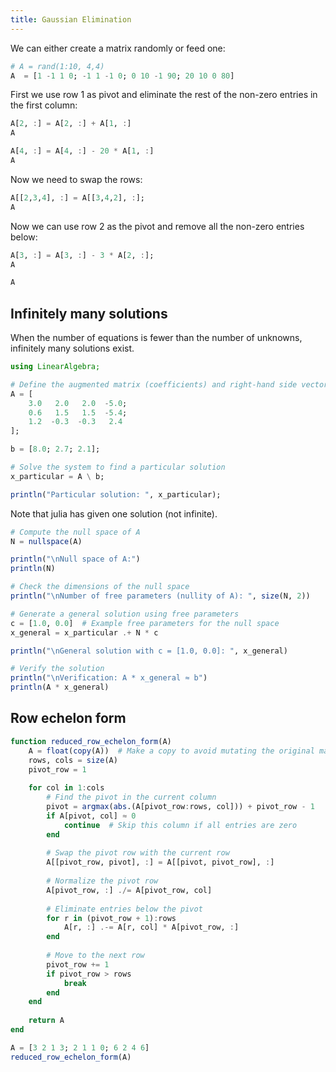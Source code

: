 ```yaml
---
title: Gaussian Elimination 
---
```



We can either create a matrix randomly or feed one:
```julia

# A = rand(1:10, 4,4)
A  = [1 -1 1 0; -1 1 -1 0; 0 10 -1 90; 20 10 0 80]


```

First we use row 1 as pivot and eliminate the rest of the non-zero entries in the first column:


```julia
A[2, :] = A[2, :] + A[1, :]
A
```



```julia
A[4, :] = A[4, :] - 20 * A[1, :]
A

```

Now we need to swap the rows:


```julia
A[[2,3,4], :] = A[[3,4,2], :];
A
```

Now we can use row 2 as the pivot and remove all the non-zero entries below:
```julia
A[3, :] = A[3, :] - 3 * A[2, :];
A

```


```julia
A
```

## Infinitely many solutions

When the number of equations is fewer than the number of unknowns, infinitely many solutions exist. 

```julia
using LinearAlgebra;

# Define the augmented matrix (coefficients) and right-hand side vector
A = [
    3.0   2.0   2.0  -5.0;
    0.6   1.5   1.5  -5.4;
    1.2  -0.3  -0.3   2.4
];

b = [8.0; 2.7; 2.1];

# Solve the system to find a particular solution
x_particular = A \ b;

println("Particular solution: ", x_particular);

```

Note that julia has given one solution (not infinite). 


```julia

# Compute the null space of A
N = nullspace(A)

println("\nNull space of A:")
println(N)

# Check the dimensions of the null space
println("\nNumber of free parameters (nullity of A): ", size(N, 2))

# Generate a general solution using free parameters
c = [1.0, 0.0]  # Example free parameters for the null space
x_general = x_particular .+ N * c

println("\nGeneral solution with c = [1.0, 0.0]: ", x_general)

# Verify the solution
println("\nVerification: A * x_general ≈ b")
println(A * x_general)

```


## Row echelon form


```julia
function reduced_row_echelon_form(A)
    A = float(copy(A))  # Make a copy to avoid mutating the original matrix
    rows, cols = size(A)
    pivot_row = 1
    
    for col in 1:cols
        # Find the pivot in the current column
        pivot = argmax(abs.(A[pivot_row:rows, col])) + pivot_row - 1
        if A[pivot, col] ≈ 0
            continue  # Skip this column if all entries are zero
        end
        
        # Swap the pivot row with the current row
        A[[pivot_row, pivot], :] = A[[pivot, pivot_row], :]
        
        # Normalize the pivot row
        A[pivot_row, :] ./= A[pivot_row, col]
        
        # Eliminate entries below the pivot
        for r in (pivot_row + 1):rows
            A[r, :] .-= A[r, col] * A[pivot_row, :]
        end
        
        # Move to the next row
        pivot_row += 1
        if pivot_row > rows
            break
        end
    end
    
    return A
end

A = [3 2 1 3; 2 1 1 0; 6 2 4 6]
reduced_row_echelon_form(A)

```